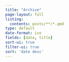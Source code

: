 ```yaml
---
title: "Archive"
page-layout: full
listing:
  contents: posts/**/*.qmd
type: default
date-format: iso
fields: [date, title]
sort-ui: true
filter-ui: true
sort: 'date desc'
---
```

